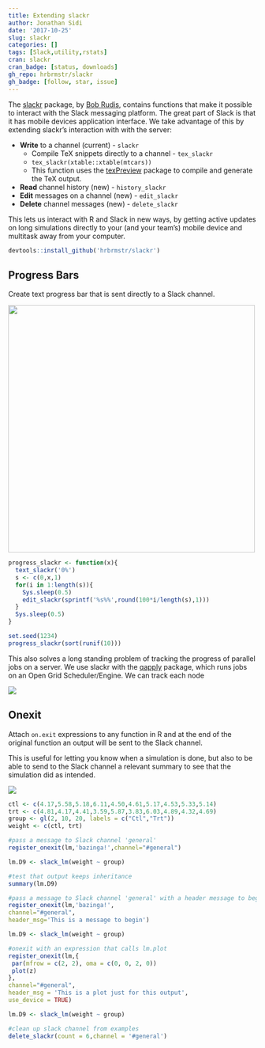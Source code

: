 ```yaml
---
title: Extending slackr
author: Jonathan Sidi
date: '2017-10-25'
slug: slackr
categories: []
tags: [Slack,utility,rstats]
cran: slackr
cran_badge: [status, downloads]
gh_repo: hrbrmstr/slackr
gh_badge: [follow, star, issue]
---
```


The [slackr](https://github.com/hrbrmstr/slackr) package, by [Bob Rudis](https://rud.is/b/), contains functions that make it possible to interact with the Slack messaging platform. The great part of Slack is that it has mobile devices application interface. We take advantage of this by extending slackr's interaction with with the server:

  - **Write** to a channel (current) - `slackr`
    - Compile TeX snippets directly to a channel - `tex_slackr`
    - `tex_slackr(xtable::xtable(mtcars))`
    - This function uses the [texPreview](https://github.com/metrumresearchgroup/texPreview) package to compile and generate the TeX output.
  - **Read** channel history (new) - `history_slackr`
  - **Edit** messages on a channel (new) - `edit_slackr`
  - **Delete** channel messages (new) - `delete_slackr`
  
This lets us interact with R and Slack in new ways, by getting active updates on long simulations directly to your (and your team's) mobile device and multitask away from your computer. 

```r
devtools::install_github('hrbrmstr/slackr')
```

## Progress Bars

Create text progress bar that is sent directly to a Slack channel.

<img width="500px" height="auto" src="https://raw.githubusercontent.com/yonicd/blog/master/img/slackr/slackr_progress.gif">

```r
progress_slackr <- function(x){
  text_slackr('0%')
  s <- c(0,x,1)
  for(i in 1:length(s)){
    Sys.sleep(0.5)
    edit_slackr(sprintf('%s%%',round(100*i/length(s),1)))
  }
  Sys.sleep(0.5)
}

set.seed(1234)
progress_slackr(sort(runif(10)))
```

This also solves a long standing problem of tracking the progress of parallel jobs on a server. We use slackr with the [qapply](https://bitbucket.org/metrumrg/qapply/src) package, which runs jobs on an Open Grid Scheduler/Engine. We can track each node 

<img src="https://raw.githubusercontent.com/yonicd/blog/master/img/slackr/slackr_qapply.gif">

## Onexit

Attach `on.exit` expressions to any function in R and at the end of the original function an output will be sent to the Slack channel. 

This is useful for letting you know when a simulation is done, but also to be able to send to the Slack channel a relevant summary to see that the simulation did as intended. 

<img src="https://raw.githubusercontent.com/yonicd/blog/master/img/slackr/slackr_expr.gif">


```r
ctl <- c(4.17,5.58,5.18,6.11,4.50,4.61,5.17,4.53,5.33,5.14)
trt <- c(4.81,4.17,4.41,3.59,5.87,3.83,6.03,4.89,4.32,4.69)
group <- gl(2, 10, 20, labels = c("Ctl","Trt"))
weight <- c(ctl, trt)

#pass a message to Slack channel 'general'
register_onexit(lm,'bazinga!',channel="#general")

lm.D9 <- slack_lm(weight ~ group)

#test that output keeps inheritance
summary(lm.D9)

#pass a message to Slack channel 'general' with a header message to begin output
register_onexit(lm,'bazinga!',
channel="#general",
header_msg='This is a message to begin')

lm.D9 <- slack_lm(weight ~ group)

#onexit with an expression that calls lm.plot
register_onexit(lm,{
 par(mfrow = c(2, 2), oma = c(0, 0, 2, 0))
 plot(z)
},
channel="#general",
header_msg = 'This is a plot just for this output',
use_device = TRUE)

lm.D9 <- slack_lm(weight ~ group)

#clean up slack channel from examples
delete_slackr(count = 6,channel = '#general')
```

  